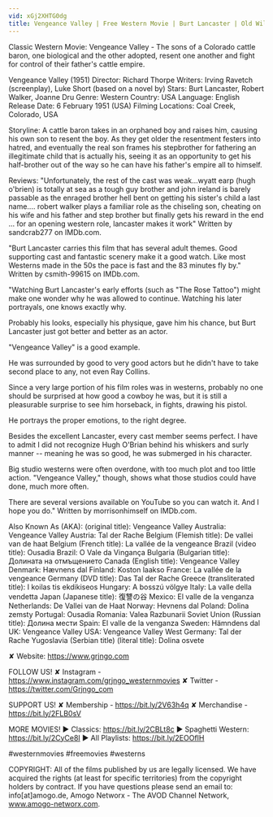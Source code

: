 ```yaml
---
vid: xGj2XHTG0dg
title: Vengeance Valley | Free Western Movie | Burt Lancaster | Old Wild West Film
---
```


Classic Western Movie: Vengeance Valley - The sons of a Colorado cattle baron, one biological and the other adopted, resent one another and fight for control of their father's cattle empire. 

Vengeance Valley (1951)
Director: Richard Thorpe
Writers: Irving Ravetch (screenplay), Luke Short (based on a novel by)
Stars: Burt Lancaster, Robert Walker, Joanne Dru 
Genre: Western
Country: USA
Language: English
Release Date: 6 February 1951 (USA)
Filming Locations: Coal Creek, Colorado, USA 

Storyline:
A cattle baron takes in an orphaned boy and raises him, causing his own son to resent the boy. As they get older the resentment festers into hatred, and eventually the real son frames his stepbrother for fathering an illegitimate child that is actually his, seeing it as an opportunity to get his half-brother out of the way so he can have his father's empire all to himself.

Reviews:
"Unfortunately, the rest of the cast was weak...wyatt earp (hugh o'brien) is totally at sea as a tough guy brother and john ireland is barely passable as the enraged brother hell bent on getting his sister's child a last name.... robert walker plays a familiar role as the chiseling son, cheating on his wife and his father and step brother but finally gets his reward in the end ... for an opening western role, lancaster makes it work" Written by sandcrab277 on IMDb.com.

"Burt Lancaster carries this film that has several adult themes. Good supporting cast and fantastic scenery make it a good watch. Like most Westerns made in the 50s the pace is fast and the 83 minutes fly by." Written by csmith-99615 on IMDb.com.

"Watching Burt Lancaster's early efforts (such as "The Rose Tattoo") might make one wonder why he was allowed to continue. Watching his later portrayals, one knows exactly why.

Probably his looks, especially his physique, gave him his chance, but Burt Lancaster just got better and better as an actor.

"Vengeance Valley" is a good example.

He was surrounded by good to very good actors but he didn't have to take second place to any, not even Ray Collins.

Since a very large portion of his film roles was in westerns, probably no one should be surprised at how good a cowboy he was, but it is still a pleasurable surprise to see him horseback, in fights, drawing his pistol.

He portrays the proper emotions, to the right degree.

Besides the excellent Lancaster, every cast member seems perfect. I have to admit I did not recognize Hugh O'Brian behind his whiskers and surly manner -- meaning he was so good, he was submerged in his character.

Big studio westerns were often overdone, with too much plot and too little action. "Vengeance Valley," though, shows what those studios could have done, much more often.

There are several versions available on YouTube so you can watch it. And I hope you do." Written by morrisonhimself on IMDb.com.

Also Known As (AKA):
(original title): Vengeance Valley
Australia: Vengeance Valley
Austria: Tal der Rache
Belgium (Flemish title): De vallei van de haat
Belgium (French title): La vallée de la vengeance
Brazil (video title): Ousadia
Brazil: O Vale da Vingança
Bulgaria (Bulgarian title): Долината на отмъщението
Canada (English title): Vengeance Valley
Denmark: Hævnens dal
Finland: Koston laakso
France: La vallée de la vengeance
Germany (DVD title): Das Tal der Rache
Greece (transliterated title): I koilas tis ekdikiseos
Hungary: A bosszú völgye
Italy: La valle della vendetta
Japan (Japanese title): 復讐の谷
Mexico: El valle de la venganza
Netherlands: De Vallei van de Haat
Norway: Hevnens dal
Poland: Dolina zemsty
Portugal: Ousadia
Romania: Valea Razbunarii
Soviet Union (Russian title): Долина мести
Spain: El valle de la venganza
Sweden: Hämndens dal
UK: Vengeance Valley
USA: Vengeance Valley
West Germany: Tal der Rache
Yugoslavia (Serbian title) (literal title): Dolina osvete

✘ Website: https://www.grjngo.com

FOLLOW US!
✘ Instagram - https://www.instagram.com/grjngo_westernmovies
✘ Twitter - https://twitter.com/Grjngo_com

SUPPORT US!
✘ Membership - https://bit.ly/2V63h4q
✘ Merchandise - https://bit.ly/2FLB0sV

MORE MOVIES! 
► Classics: https://bit.ly/2CBLt8c 
► Spaghetti Western: https://bit.ly/2CyCe8I 
► All Playlists: https://bit.ly/2EOOfIH 

#westernmovies #freemovies #westerns

COPYRIGHT: All of the films published by us are legally licensed. We have acquired the rights (at least for specific territories) from the copyright holders by contract. If you have questions please send an email to: info[at]amogo.de, Amogo Networx - The AVOD Channel Network, www.amogo-networx.com.